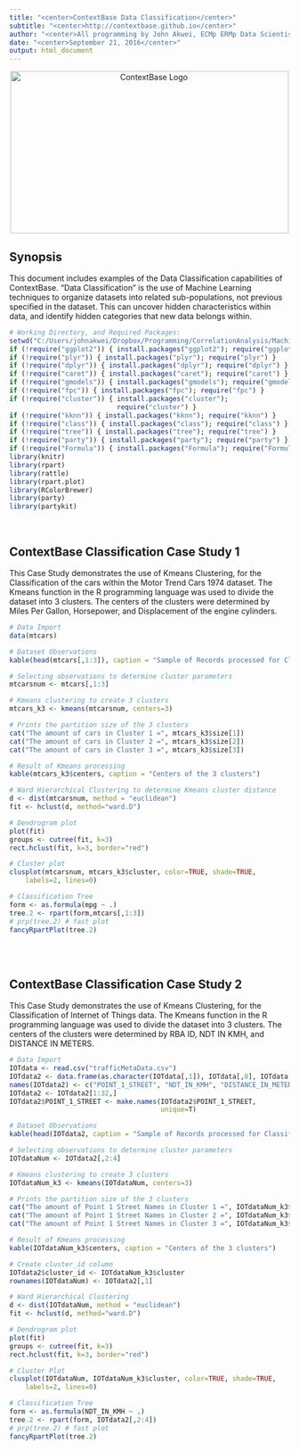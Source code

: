 ```yaml
---
title: "<center>ContextBase Data Classification</center>"
subtitle: "<center>http://contextbase.github.io</center>"
author: "<center>All programming by John Akwei, ECMp ERMp Data Scientist</center>"
date: "<center>September 21, 2016</center>"
output: html_document
---
```


<center><img src="ContextBase_Logo.jpg" alt="ContextBase Logo"  width="500" height="291"></center>

## Synopsis
This document includes examples of the Data Classification capabilities of ContextBase. "Data Classification" is the use of Machine Learning techniques to organize datasets into related sub-populations, not previous specified in the dataset. This can uncover hidden characteristics within data, and identify hidden categories that new data belongs within.

```r
# Working Directory, and Required Packages:
setwd("C:/Users/johnakwei/Dropbox/Programming/CorrelationAnalysis/MachineLearning")
if (!require("ggplot2")) { install.packages("ggplot2"); require("ggplot2") }
if (!require("plyr")) { install.packages("plyr"); require("plyr") }
if (!require("dplyr")) { install.packages("dplyr"); require("dplyr") }
if (!require("caret")) { install.packages("caret"); require("caret") }
if (!require("gmodels")) { install.packages("gmodels"); require("gmodels") }
if (!require("fpc")) { install.packages("fpc"); require("fpc") }
if (!require("cluster")) { install.packages("cluster");
                           require("cluster") }
if (!require("kknn")) { install.packages("kknn"); require("kknn") }
if (!require("class")) { install.packages("class"); require("class") }
if (!require("tree")) { install.packages("tree"); require("tree") }
if (!require("party")) { install.packages("party"); require("party") }
if (!require("Formula")) { install.packages("Formula"); require("Formula") }
library(knitr)
library(rpart)
library(rattle)
library(rpart.plot)
library(RColorBrewer)
library(party)
library(partykit)
```

<br />

## ContextBase Classification Case Study 1  
This Case Study demonstrates the use of Kmeans Clustering, for the Classification of the cars within the Motor Trend Cars 1974 dataset. The Kmeans function in the R programming language was used to divide the dataset into 3 clusters. The centers of the clusters were determined by Miles Per Gallon, Horsepower, and Displacement of the engine cylinders.  
```r
# Data Import
data(mtcars)

# Dataset Observations
kable(head(mtcars[,1:3]), caption = "Sample of Records processed for Classification")

# Selecting observations to determine cluster parameters
mtcarsnum <- mtcars[,1:3]

# Kmeans clustering to create 3 clusters
mtcars_k3 <- kmeans(mtcarsnum, centers=3)
```

```r
# Prints the partition size of the 3 clusters
cat("The amount of cars in Cluster 1 =", mtcars_k3$size[1])
cat("The amount of cars in Cluster 2 =", mtcars_k3$size[2])
cat("The amount of cars in Cluster 3 =", mtcars_k3$size[3])
```

```r
# Result of Kmeans processing
kable(mtcars_k3$centers, caption = "Centers of the 3 clusters")

# Ward Hierarchical Clustering to determine Kmeans cluster distance
d <- dist(mtcarsnum, method = "euclidean")
fit <- hclust(d, method="ward.D") 

# Dendrogram plot
plot(fit)
groups <- cutree(fit, k=3)
rect.hclust(fit, k=3, border="red")

# Cluster plot
clusplot(mtcarsnum, mtcars_k3$cluster, color=TRUE, shade=TRUE, 
  	labels=2, lines=0)
```

```r
# Classification Tree
form <- as.formula(mpg ~ .)
tree.2 <- rpart(form,mtcars[,1:3])
# prp(tree.2) # fast plot
fancyRpartPlot(tree.2)
``` 

<br />
<br />

## ContextBase Classification Case Study 2   
This Case Study demonstrates the use of Kmeans Clustering, for the Classification of Internet of Things data. The Kmeans function in the R programming language was used to divide the dataset into 3 clusters. The centers of the clusters were determined by RBA ID, NDT IN KMH, and DISTANCE IN METERS.  
```r
# Data Import
IOTdata <- read.csv("trafficMetaData.csv")
IOTdata2 <- data.frame(as.character(IOTdata[,1]), IOTdata[,8], IOTdata[,23], IOTdata[,25])
names(IOTdata2) <- c("POINT_1_STREET", "NDT_IN_KMH", "DISTANCE_IN_METERS", "RBA_ID")
IOTdata2 <- IOTdata2[1:32,]
IOTdata2$POINT_1_STREET <- make.names(IOTdata2$POINT_1_STREET,
                                      unique=T)

# Dataset Observations
kable(head(IOTdata2, caption = "Sample of Records processed for Classification"))

# Selecting observations to determine cluster parameters
IOTdataNum <- IOTdata2[,2:4]

# Kmeans clustering to create 3 clusters
IOTdataNum_k3 <- kmeans(IOTdataNum, centers=3)
```

```r
# Prints the partition size of the 3 clusters
cat("The amount of Point 1 Street Names in Cluster 1 =", IOTdataNum_k3$size[1])
cat("The amount of Point 1 Street Names in Cluster 2 =", IOTdataNum_k3$size[2])
cat("The amount of Point 1 Street Names in Cluster 3 =", IOTdataNum_k3$size[3])
```

```r
# Result of Kmeans processing
kable(IOTdataNum_k3$centers, caption = "Centers of the 3 clusters")

# Create cluster_id column
IOTdata2$cluster_id <- IOTdataNum_k3$cluster
rownames(IOTdataNum) <- IOTdata2[,1]

# Ward Hierarchical Clustering
d <- dist(IOTdataNum, method = "euclidean")
fit <- hclust(d, method="ward.D") 

# Dendrogram plot
plot(fit)
groups <- cutree(fit, k=3)
rect.hclust(fit, k=3, border="red")

# Cluster Plot
clusplot(IOTdataNum, IOTdataNum_k3$cluster, color=TRUE, shade=TRUE, 
  	labels=2, lines=0)
```

```r
# Classification Tree
form <- as.formula(NDT_IN_KMH ~ .)
tree.2 <- rpart(form, IOTdata2[,2:4])
# prp(tree.2) # fast plot
fancyRpartPlot(tree.2)
```